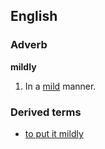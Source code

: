 ==English==
===Adverb===
'''mildly'''

#In a [[mild]] manner.

===Derived terms===
*[[to put it mildly]]<!-- Note: the "to" is included because it is part of the idiom, which is only used in the infinitive form, and as "(and) that's putting it mildly" - Paul G, 2005-05-19 -->